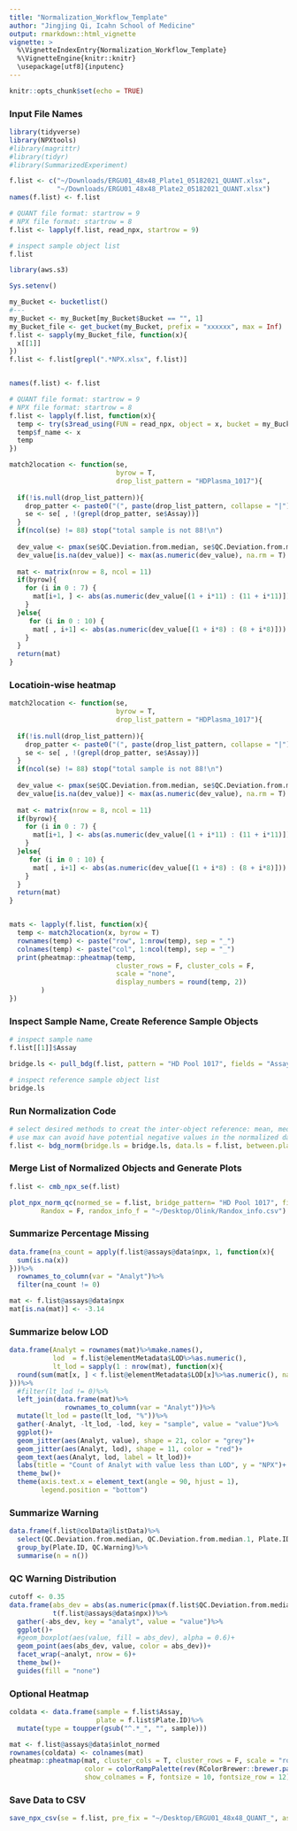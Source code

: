 ```yaml
---
title: "Normalization_Workflow_Template"
author: "Jingjing Qi, Icahn School of Medicine"
output: rmarkdown::html_vignette
vignette: >
  %\VignetteIndexEntry{Normalization_Workflow_Template}
  %\VignetteEngine{knitr::knitr}
  \usepackage[utf8]{inputenc}
---
```


```r
knitr::opts_chunk$set(echo = TRUE)
```

### Input File Names

```r
library(tidyverse) 
library(NPXtools)
#library(magrittr)
#library(tidyr)
#library(SummarizedExperiment)
```

```r
f.list <- c("~/Downloads/ERGU01_48x48_Plate1_05182021_QUANT.xlsx", 
            "~/Downloads/ERGU01_48x48_Plate2_05182021_QUANT.xlsx")
names(f.list) <- f.list

# QUANT file format: startrow = 9
# NPX file format: startrow = 8
f.list <- lapply(f.list, read_npx, startrow = 9)

# inspect sample object list
f.list
```


```r
library(aws.s3)

Sys.setenv()

my_Bucket <- bucketlist()
#---
my_Bucket <- my_Bucket[my_Bucket$Bucket == "", 1]
my_Bucket_file <- get_bucket(my_Bucket, prefix = "xxxxxx", max = Inf)
f.list <- sapply(my_Bucket_file, function(x){
  x[[1]]
}) 
f.list <- f.list[grepl(".*NPX.xlsx", f.list)]


names(f.list) <- f.list

# QUANT file format: startrow = 9
# NPX file format: startrow = 8
f.list <- lapply(f.list, function(x){
  temp <- try(s3read_using(FUN = read_npx, object = x, bucket = my_Bucket, startrow = 8))
  temp$f_name <- x
  temp
})
```


```r
match2location <- function(se, 
                           byrow = T, 
                           drop_list_pattern = "HDPlasma_1017"){
  
  if(!is.null(drop_list_pattern)){
    drop_patter <- paste0("(", paste(drop_list_pattern, collapse = "|"), ")")
    se <- se[ , !(grepl(drop_patter, se$Assay))]
  }
  if(ncol(se) != 88) stop("total sample is not 88!\n")
  
  dev_value <- pmax(se$QC.Deviation.from.median, se$QC.Deviation.from.median.1)
  dev_value[is.na(dev_value)] <- max(as.numeric(dev_value), na.rm = T) 
  
  mat <- matrix(nrow = 8, ncol = 11)
  if(byrow){
    for (i in 0 : 7) {
      mat[i+1, ] <- abs(as.numeric(dev_value[(1 + i*11) : (11 + i*11)])) 
    }
  }else{
     for (i in 0 : 10) {
      mat[ , i+1] <- abs(as.numeric(dev_value[(1 + i*8) : (8 + i*8)]))
    } 
  }
  return(mat)
}

```


### Locatioin-wise heatmap

```r
match2location <- function(se, 
                           byrow = T, 
                           drop_list_pattern = "HDPlasma_1017"){
  
  if(!is.null(drop_list_pattern)){
    drop_patter <- paste0("(", paste(drop_list_pattern, collapse = "|"), ")")
    se <- se[ , !(grepl(drop_patter, se$Assay))]
  }
  if(ncol(se) != 88) stop("total sample is not 88!\n")
  
  dev_value <- pmax(se$QC.Deviation.from.median, se$QC.Deviation.from.median.1)
  dev_value[is.na(dev_value)] <- max(as.numeric(dev_value), na.rm = T) 
  
  mat <- matrix(nrow = 8, ncol = 11)
  if(byrow){
    for (i in 0 : 7) {
      mat[i+1, ] <- abs(as.numeric(dev_value[(1 + i*11) : (11 + i*11)])) 
    }
  }else{
     for (i in 0 : 10) {
      mat[ , i+1] <- abs(as.numeric(dev_value[(1 + i*8) : (8 + i*8)]))
    } 
  }
  return(mat)
}


mats <- lapply(f.list, function(x){
  temp <- match2location(x, byrow = T)
  rownames(temp) <- paste("row", 1:nrow(temp), sep = "_")
  colnames(temp) <- paste("col", 1:ncol(temp), sep = "_")
  print(pheatmap::pheatmap(temp, 
                           cluster_rows = F, cluster_cols = F, 
                           scale = "none", 
                           display_numbers = round(temp, 2))
        )
})

```

### Inspect Sample Name, Create Reference Sample Objects

```r
# inspect sample name
f.list[[1]]$Assay

bridge.ls <- pull_bdg(f.list, pattern = "HD Pool 1017", fields = "Assay")

# inspect reference sample object list
bridge.ls
```

### Run Normalization Code

```r
# select desired methods to creat the inter-object reference: mean, median, max
# use max can avoid have potential negative values in the normalized data
f.list <- bdg_norm(bridge.ls = bridge.ls, data.ls = f.list, between.plate.method = "max")
```

### Merge List of Normalized Objects and Generate Plots 

```r
f.list <- cmb_npx_se(f.list)

plot_npx_norm_qc(normed_se = f.list, bridge_pattern= "HD Pool 1017", fields = "Assay", example = "VEGFA",
        Randox = F, randox_info_f = "~/Desktop/Olink/Randox_info.csv")

```

### Summarize Percentage Missing
```r
data.frame(na_count = apply(f.list@assays@data$npx, 1, function(x){
  sum(is.na(x))
}))%>%
  rownames_to_column(var = "Analyt")%>%
  filter(na_count != 0)

mat <- f.list@assays@data$npx
mat[is.na(mat)] <- -3.14 

```

### Summarize below LOD
```r
data.frame(Analyt = rownames(mat)%>%make.names(),
           lod  = f.list@elementMetadata$LOD%>%as.numeric(),
           lt_lod = sapply(1 : nrow(mat), function(x){
  round(sum(mat[x, ] < f.list@elementMetadata$LOD[x]%>%as.numeric(), na.rm = T)/ncol(mat)*100, 2)
}))%>%
  #filter(lt_lod != 0)%>%
  left_join(data.frame(mat)%>%
              rownames_to_column(var = "Analyt"))%>%
  mutate(lt_lod = paste(lt_lod, "%"))%>%
  gather(-Analyt, -lt_lod, -lod, key = "sample", value = "value")%>%
  ggplot()+
  geom_jitter(aes(Analyt, value), shape = 21, color = "grey")+
  geom_jitter(aes(Analyt, lod), shape = 11, color = "red")+
  geom_text(aes(Analyt, lod, label = lt_lod))+
  labs(title = "Count of Analyt with value less than LOD", y = "NPX")+
  theme_bw()+
  theme(axis.text.x = element_text(angle = 90, hjust = 1), 
        legend.position = "bottom")
```

### Summarize Warning

```r
data.frame(f.list@colData@listData)%>%
  select(QC.Deviation.from.median, QC.Deviation.from.median.1, Plate.ID, QC.Warning)%>%
  group_by(Plate.ID, QC.Warning)%>%
  summarise(n = n())
```

### QC Warning Distribution 

```r
cutoff <- 0.35
data.frame(abs_dev = abs(as.numeric(pmax(f.list$QC.Deviation.from.median, f.list$QC.Deviation.from.median.1))) < cutoff,
           t(f.list@assays@data$npx))%>%
  gather(-abs_dev, key = "analyt", value = "value")%>%
  ggplot()+
  #geom_boxplot(aes(value, fill = abs_dev), alpha = 0.6)+
  geom_point(aes(abs_dev, value, color = abs_dev))+
  facet_wrap(~analyt, nrow = 6)+
  theme_bw()+
  guides(fill = "none")
```

### Optional Heatmap

```r
coldata <- data.frame(sample = f.list$Assay,
                      plate = f.list$Plate.ID)%>%
  mutate(type = toupper(gsub("^.*_", "", sample)))

mat <- f.list@assays@data$inlot_normed
rownames(coldata) <- colnames(mat)
pheatmap::pheatmap(mat, cluster_cols = T, cluster_rows = F, scale = "row", annotation_col = coldata, 
                   color = colorRampPalette(rev(RColorBrewer::brewer.pal(n = 10, name = "RdYlBu")))(150),
                   show_colnames = F, fontsize = 10, fontsize_row = 12)

```

### Save Data to CSV

```r
save_npx_csv(se = f.list, pre_fix = "~/Desktop/ERGU01_48x48_QUANT_", assay2save = c("npx", "inlot_normed"))
```

